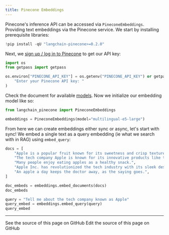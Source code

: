 ```yaml
---
title: Pinecone Embeddings
---
```


Pinecone's inference API can be accessed via `PineconeEmbeddings`. Providing text embeddings via the Pinecone service. We start by installing prerequisite libraries:

```python
!pip install -qU "langchain-pinecone>=0.2.0"
```

Next, we [sign up / log in to Pinecone](https://app.pinecone.io) to get our API key:

```python
import os
from getpass import getpass

os.environ["PINECONE_API_KEY"] = os.getenv("PINECONE_API_KEY") or getpass(
    "Enter your Pinecone API key: "
)
```

Check the document for available [models](https://docs.pinecone.io/models/overview). Now we initialize our embedding model like so:

```python
from langchain_pinecone import PineconeEmbeddings

embeddings = PineconeEmbeddings(model="multilingual-e5-large")
```

From here we can create embeddings either sync or async, let's start with sync! We embed a single text as a query embedding (ie what we search with in RAG) using `embed_query`:

```python
docs = [
    "Apple is a popular fruit known for its sweetness and crisp texture.",
    "The tech company Apple is known for its innovative products like the iPhone.",
    "Many people enjoy eating apples as a healthy snack.",
    "Apple Inc. has revolutionized the tech industry with its sleek designs and user-friendly interfaces.",
    "An apple a day keeps the doctor away, as the saying goes.",
]
```

```python
doc_embeds = embeddings.embed_documents(docs)
doc_embeds
```

```python
query = "Tell me about the tech company known as Apple"
query_embed = embeddings.embed_query(query)
query_embed
```

---

<CardGroup cols={2}>
  <Card title="View Source" icon="eye" href="https://github.com/langchain-ai/docs/blob/main/src/oss/python/integrations/text_embedding/pinecone.mdx">
    See the source of this page on GitHub
  </Card>
  <Card title="Edit Source" icon="pen-to-square" href="https://github.com/langchain-ai/docs/edit/main/src/oss/python/integrations/text_embedding/pinecone.mdx">
    Edit the source of this page on GitHub
  </Card>
</CardGroup>
